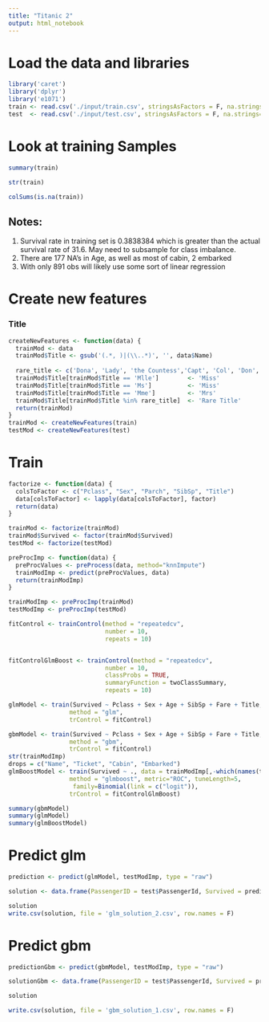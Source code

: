 ```yaml
---
title: "Titanic 2"
output: html_notebook
---
```


# Load the data and libraries
```r
library('caret')
library('dplyr')
library('e1071')
train <- read.csv('./input/train.csv', stringsAsFactors = F, na.strings="")
test  <- read.csv('./input/test.csv', stringsAsFactors = F, na.strings="")
```
# Look at training Samples
```r
summary(train)
```
```r
str(train)
```
```r
colSums(is.na(train))
```
## Notes:
  1. Survival rate in training set is 0.3838384 which is greater than the actual survival rate of 31.6.  May need to subsample for class imbalance.
  2. There are 177 NA's in Age, as well as most of cabin, 2 embarked
  3. With only 891 obs will likely use some sort of linear regression

# Create new features
### Title
```r
createNewFeatures <- function(data) {
  trainMod <- data
  trainMod$Title <- gsub('(.*, )|(\\..*)', '', data$Name)
  
  rare_title <- c('Dona', 'Lady', 'the Countess','Capt', 'Col', 'Don', 'Dr', 'Major', 'Rev', 'Sir', 'Jonkheer')
  trainMod$Title[trainMod$Title == 'Mlle']        <- 'Miss'
  trainMod$Title[trainMod$Title == 'Ms']          <- 'Miss'
  trainMod$Title[trainMod$Title == 'Mme']         <- 'Mrs' 
  trainMod$Title[trainMod$Title %in% rare_title]  <- 'Rare Title'
  return(trainMod)
}
trainMod <- createNewFeatures(train)
testMod <- createNewFeatures(test)
```
# Train
```r
factorize <- function(data) {
  colsToFactor <- c("Pclass", "Sex", "Parch", "SibSp", "Title")
  data[colsToFactor] <- lapply(data[colsToFactor], factor)
  return(data)
}

trainMod <- factorize(trainMod)
trainMod$Survived <- factor(trainMod$Survived)
testMod <- factorize(testMod)

preProcImp <- function(data) {
  preProcValues <- preProcess(data, method="knnImpute")
  trainModImp <- predict(preProcValues, data)
  return(trainModImp)
}

trainModImp <- preProcImp(trainMod)
testModImp <- preProcImp(testMod)

fitControl <- trainControl(method = "repeatedcv",
                           number = 10,
                           repeats = 10)


fitControlGlmBoost <- trainControl(method = "repeatedcv",
                           number = 10,
                           classProbs = TRUE,
                           summaryFunction = twoClassSummary,
                           repeats = 10)

glmModel <- train(Survived ~ Pclass + Sex + Age + SibSp + Fare + Title, data = trainModImp, 
                 method = "glm",
                 trControl = fitControl)

gbmModel <- train(Survived ~ Pclass + Sex + Age + SibSp + Fare + Title, data = trainModImp, 
                 method = "gbm",
                 trControl = fitControl)
str(trainModImp)
drops = c("Name", "Ticket", "Cabin", "Embarked")
glmBoostModel <- train(Survived ~ ., data = trainModImp[,-which(names(trainModImp) %in% drops)], 
                 method = "glmboost", metric="ROC", tuneLength=5,
                  family=Binomial(link = c("logit")),
                 trControl = fitControlGlmBoost)

summary(gbmModel)
summary(glmModel)
summary(glmBoostModel)
```
# Predict glm
```r
prediction <- predict(glmModel, testModImp, type = "raw")

solution <- data.frame(PassengerID = test$PassengerId, Survived = prediction)

solution
write.csv(solution, file = 'glm_solution_2.csv', row.names = F)
```

# Predict gbm
```r
predictionGbm <- predict(gbmModel, testModImp, type = "raw")

solutionGbm <- data.frame(PassengerID = test$PassengerId, Survived = prediction)

solution

write.csv(solution, file = 'gbm_solution_1.csv', row.names = F)
```

